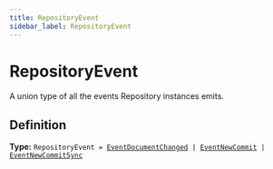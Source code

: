 ```yaml
---
title: RepositoryEvent
sidebar_label: RepositoryEvent
---
```


# RepositoryEvent

A union type of all the events Repository instances emits.

## Definition

**Type:** <code>RepositoryEvent = [EventDocumentChanged](/api/types/eventdocumentchanged) | [EventNewCommit](/api/types/eventnewcommit) | [EventNewCommitSync](/api/types/eventnewcommitsync)</code>

